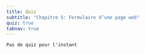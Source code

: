 ```yaml
---
title: Quiz
subtitle: "Chapitre 5: Formulaire d’une page web"
quiz: true
tabnav: true
---
```

```ed-pb
Pas de quiz pour l'instant

```